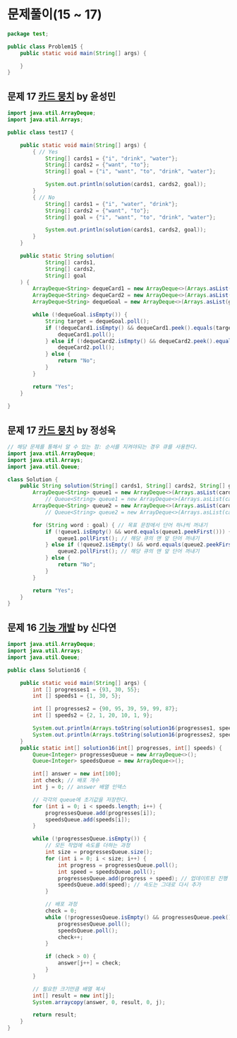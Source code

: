 # 문제풀이(15 ~ 17)

```java filename="Problem15.java" showLineNumbers copy
package test;

public class Problem15 {
	public static void main(String[] args) {

	}
}
```

## 문제 17 [카드 뭉치](https://school.programmers.co.kr/learn/courses/30/lessons/159994) by 윤성민

```java filename="test17.java" showLineNumbers copy
import java.util.ArrayDeque;
import java.util.Arrays;

public class test17 {

    public static void main(String[] args) {
        { // Yes
            String[] cards1 = {"i", "drink", "water"};
            String[] cards2 = {"want", "to"};
            String[] goal = {"i", "want", "to", "drink", "water"};

            System.out.println(solution(cards1, cards2, goal));
        }
        { // No
            String[] cards1 = {"i", "water", "drink"};
            String[] cards2 = {"want", "to"};
            String[] goal = {"i", "want", "to", "drink", "water"};

            System.out.println(solution(cards1, cards2, goal));
        }
    }

    public static String solution(
            String[] cards1,
            String[] cards2,
            String[] goal
    ) {
        ArrayDeque<String> dequeCard1 = new ArrayDeque<>(Arrays.asList(cards1));
        ArrayDeque<String> dequeCard2 = new ArrayDeque<>(Arrays.asList(cards2));
        ArrayDeque<String> dequeGoal = new ArrayDeque<>(Arrays.asList(goal));

        while (!dequeGoal.isEmpty()) {
            String target = dequeGoal.poll();
            if (!dequeCard1.isEmpty() && dequeCard1.peek().equals(target)) {
                dequeCard1.poll();
            } else if (!dequeCard2.isEmpty() && dequeCard2.peek().equals(target)) {
                dequeCard2.poll();
            } else {
                return "No";
            }
        }

        return "Yes";
    }
	
}

```
## 문제 17 [카드 뭉치](https://school.programmers.co.kr/learn/courses/30/lessons/159994) by 정성욱

```java filename="test17(2).java" showLineNumbers copy
// 해당 문제를 통해서 알 수 있는 점: 순서를 지켜야되는 경우 큐를 사용한다.
import java.util.ArrayDeque;
import java.util.Arrays;
import java.util.Queue;

class Solution {
    public String solution(String[] cards1, String[] cards2, String[] goal) {
        ArrayDeque<String> queue1 = new ArrayDeque<>(Arrays.asList(cards1)); // 카드를 넣고 큐를 생성
            // Queue<String> queue1 = new ArrayDeque<>(Arrays.asList(cards1));
        ArrayDeque<String> queue2 = new ArrayDeque<>(Arrays.asList(cards2)); // 카드를 넣고 큐를 생성
            // Queue<String> queue2 = new ArrayDeque<>(Arrays.asList(cards2));

        for (String word : goal) { // 목표 문장에서 단어 하나씩 꺼내기
            if (!queue1.isEmpty() && word.equals(queue1.peekFirst())) {
                queue1.pollFirst(); // 해당 큐의 맨 앞 단어 꺼내기
            } else if (!queue2.isEmpty() && word.equals(queue2.peekFirst())) {
                queue2.pollFirst(); // 해당 큐의 맨 앞 단어 꺼내기
            } else {
                return "No";
            }
        }

        return "Yes";        
    }
}
```




## 문제 16 [기능 개발](https://school.programmers.co.kr/learn/courses/30/lessons/42586) by 신다연
```java filename="Problem16.java" showLineNumbers copy
import java.util.ArrayDeque;
import java.util.Arrays;
import java.util.Queue;

public class Solution16 {

    public static void main(String[] args) {
        int [] progresses1 = {93, 30, 55};
        int [] speeds1 = {1, 30, 5};

        int [] progresses2 = {90, 95, 39, 59, 99, 87};
        int [] speeds2 = {2, 1, 20, 10, 1, 9};

        System.out.println(Arrays.toString(solution16(progresses1, speeds1)));
        System.out.println(Arrays.toString(solution16(progresses2, speeds2)));
    }
    public static int[] solution16(int[] progresses, int[] speeds) {
        Queue<Integer> progressesQueue = new ArrayDeque<>();
        Queue<Integer> speedsQueue = new ArrayDeque<>();

        int[] answer = new int[100];
        int check; // 배포 개수
        int j = 0; // answer 배열 인덱스

        // 각각의 queue에 초기값을 저장한다.
        for (int i = 0; i < speeds.length; i++) {
            progressesQueue.add(progresses[i]);
            speedsQueue.add(speeds[i]);
        }

        while (!progressesQueue.isEmpty()) {
            // 모든 작업에 속도를 더하는 과정
            int size = progressesQueue.size();
            for (int i = 0; i < size; i++) {
                int progress = progressesQueue.poll();
                int speed = speedsQueue.poll();
                progressesQueue.add(progress + speed); // 업데이트된 진행 상황을 다시 큐에 추가
                speedsQueue.add(speed); // 속도는 그대로 다시 추가
            }

            // 배포 과정
            check = 0;
            while (!progressesQueue.isEmpty() && progressesQueue.peek() >= 100) {
                progressesQueue.poll();
                speedsQueue.poll();
                check++;
            }

            if (check > 0) {
                answer[j++] = check;
            }
        }

        // 필요한 크기만큼 배열 복사
        int[] result = new int[j];
        System.arraycopy(answer, 0, result, 0, j);

        return result;
    }
}

```